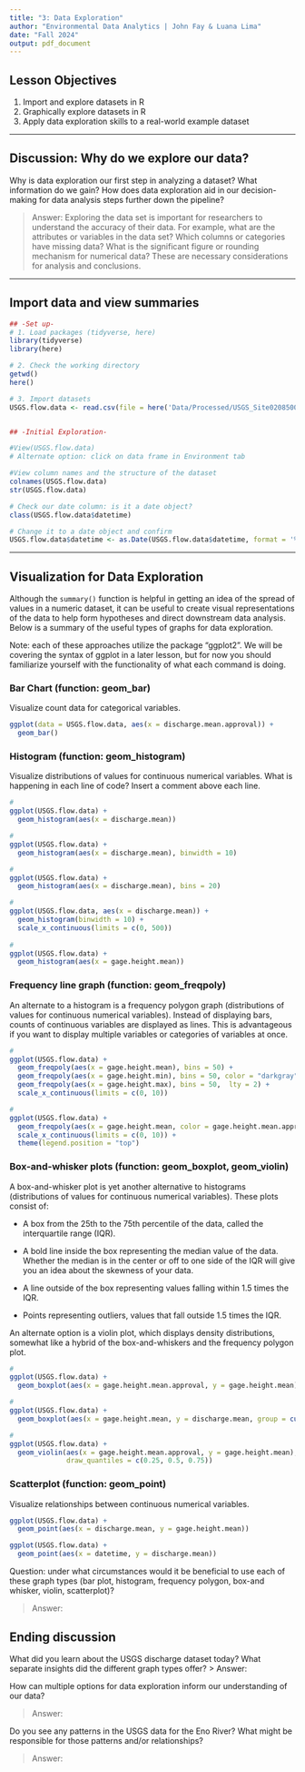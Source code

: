 ```yaml
---
title: "3: Data Exploration"
author: "Environmental Data Analytics | John Fay & Luana Lima"
date: "Fall 2024"
output: pdf_document
---
```


## Lesson Objectives
1. Import and explore datasets in R
2. Graphically explore datasets in R
3. Apply data exploration skills to a real-world example dataset

---

## Discussion: Why do we explore our data?

Why is data exploration our first step in analyzing a dataset? What information do we gain? How does data exploration aid in our decision-making for data analysis steps further down the pipeline?

>Answer: Exploring the data set is important for researchers to understand the accuracy of their data. For example, what are the attributes or variables in the data set? Which columns or categories have missing data? What is the significant figure or rounding mechanism for numerical data? These are necessary considerations for analysis and conclusions.

---

## Import data and view summaries

```r
## -Set up-
# 1. Load packages (tidyverse, here)
library(tidyverse)
library(here)

# 2. Check the working directory
getwd()
here()

# 3. Import datasets
USGS.flow.data <- read.csv(file = here('Data/Processed/USGS_Site02085000_Flow_Processed.csv'), stringsAsFactors = TRUE, colClasses = c('site_no' = 'factor'))


## -Initial Exploration-

#View(USGS.flow.data)
# Alternate option: click on data frame in Environment tab

#View column names and the structure of the dataset
colnames(USGS.flow.data)
str(USGS.flow.data)

# Check our date column: is it a date object?
class(USGS.flow.data$datetime)

# Change it to a date object and confirm
USGS.flow.data$datetime <- as.Date(USGS.flow.data$datetime, format = '%Y-%m-%d')


```

---

## Visualization for Data Exploration
Although the `summary()` function is helpful in getting an idea of the spread of values in a numeric dataset, it can be useful to create visual representations of the data to help form hypotheses and direct downstream data analysis. Below is a summary of the useful types of graphs for data exploration.

Note: each of these approaches utilize the package "ggplot2". We will be covering the syntax of ggplot in a later lesson, but for now you should familiarize yourself with the functionality of what each command is doing.

### Bar Chart (function: geom_bar)

Visualize count data for categorical variables. 

```r
ggplot(data = USGS.flow.data, aes(x = discharge.mean.approval)) +
  geom_bar()
```

### Histogram (function: geom_histogram)
Visualize distributions of values for continuous numerical variables. What is happening in each line of code? Insert a comment above each line.

```r
# 
ggplot(USGS.flow.data) +
  geom_histogram(aes(x = discharge.mean))

# 
ggplot(USGS.flow.data) +
  geom_histogram(aes(x = discharge.mean), binwidth = 10)

# 
ggplot(USGS.flow.data) +
  geom_histogram(aes(x = discharge.mean), bins = 20)

# 
ggplot(USGS.flow.data, aes(x = discharge.mean)) +
  geom_histogram(binwidth = 10) + 
  scale_x_continuous(limits = c(0, 500))
  
# 
ggplot(USGS.flow.data) +
  geom_histogram(aes(x = gage.height.mean))

```


### Frequency line graph (function: geom_freqpoly)
An alternate to a histogram is a frequency polygon graph (distributions of values for continuous numerical variables). Instead of displaying bars,  counts of continuous variables are displayed as lines. This is advantageous if you want to display multiple variables or categories of variables at once.

```r
#
ggplot(USGS.flow.data) +
  geom_freqpoly(aes(x = gage.height.mean), bins = 50) +
  geom_freqpoly(aes(x = gage.height.min), bins = 50, color = "darkgray") +
  geom_freqpoly(aes(x = gage.height.max), bins = 50,  lty = 2) +
  scale_x_continuous(limits = c(0, 10))

#
ggplot(USGS.flow.data) +
  geom_freqpoly(aes(x = gage.height.mean, color = gage.height.mean.approval), bins = 50) +
  scale_x_continuous(limits = c(0, 10)) +
  theme(legend.position = "top")

```


### Box-and-whisker plots (function: geom_boxplot, geom_violin)
A box-and-whisker plot is yet another alternative to histograms (distributions of values for continuous numerical variables). These plots consist of: 

* A box from the 25th to the 75th percentile of the data, called the interquartile range (IQR).

* A bold line inside the box representing the median value of the data. Whether the median is in the center or off to one side of the IQR will give you an idea about the skewness of your data.

* A line outside of the box representing values falling within 1.5 times the IQR. 

* Points representing outliers, values that fall outside 1.5 times the IQR. 

An alternate option is a violin plot, which displays density distributions, somewhat like a hybrid of the box-and-whiskers and the frequency polygon plot.

```r
#
ggplot(USGS.flow.data) +
  geom_boxplot(aes(x = gage.height.mean.approval, y = gage.height.mean))

#
ggplot(USGS.flow.data) +
  geom_boxplot(aes(x = gage.height.mean, y = discharge.mean, group = cut_width(gage.height.mean, 1)))

#
ggplot(USGS.flow.data) +
  geom_violin(aes(x = gage.height.mean.approval, y = gage.height.mean), 
              draw_quantiles = c(0.25, 0.5, 0.75))
```

### Scatterplot (function: geom_point)
Visualize relationships between continuous numerical variables.

```r
ggplot(USGS.flow.data) +
  geom_point(aes(x = discharge.mean, y = gage.height.mean))

ggplot(USGS.flow.data) +
  geom_point(aes(x = datetime, y = discharge.mean))
```

Question: under what circumstances would it be beneficial to use each of these graph types (bar plot, histogram, frequency polygon, box-and whisker, violin, scatterplot)?

> Answer: 

## Ending discussion
What did you learn about the USGS discharge dataset today? What separate insights did the different graph types offer?
> Answer: 


How can multiple options for data exploration inform our understanding of our data?

> Answer: 


Do you see any patterns in the USGS data for the Eno River? What might be responsible for those patterns and/or relationships?

> Answer: 


